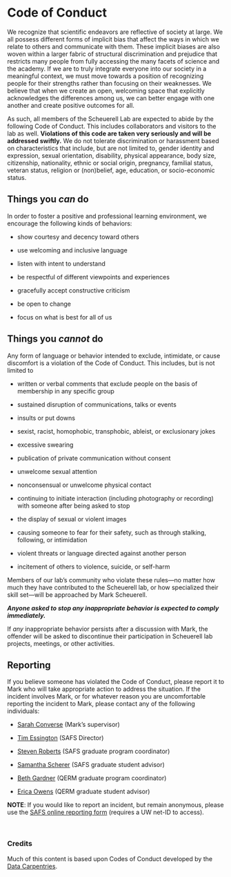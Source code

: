 # Code of Conduct

<p></p>

We recognize that scientific endeavors are reflective of society at large. We all possess different forms of implicit bias that affect the ways in which we relate to others and communicate with them. These implicit biases are also woven within a larger fabric of structural discrimination and prejudice that restricts many people from fully accessing the many facets of science and the academy. If we are to truly integrate everyone into our society in a meaningful context, we must move towards a position of recognizing people for their strengths rather than focusing on their weaknesses. We believe that when we create an open, welcoming space that explicitly acknowledges the differences among us, we can better engage with one another and create positive outcomes for all.

As such, all members of the Scheuerell Lab are expected to abide by the following Code of Conduct. This includes collaborators and visitors to the lab as well. **Violations of this code are taken very seriously and will be addressed swiftly.** We do not tolerate discrimination or harassment based on characteristics that include, but are not limited to, gender identity and expression, sexual orientation, disability, physical appearance, body size, citizenship, nationality, ethnic or social origin, pregnancy, familial status, veteran status, religion or (non)belief, age, education, or socio-economic status. 

## Things you _can_ do

In order to foster a positive and professional learning environment, we encourage the following kinds of behaviors:

* show courtesy and decency toward others

* use welcoming and inclusive language

* listen with intent to understand

* be respectful of different viewpoints and experiences

* gracefully accept constructive criticism

* be open to change

* focus on what is best for all of us

## Things you _cannot_ do

Any form of language or behavior intended to exclude, intimidate, or cause discomfort is a violation of the Code of Conduct. This includes, but is not limited to

* written or verbal comments that exclude people on the basis of membership in any specific group

* sustained disruption of communications, talks or events

* insults or put downs

* sexist, racist, homophobic, transphobic, ableist, or exclusionary jokes

* excessive swearing

* publication of private communication without consent

* unwelcome sexual attention

* nonconsensual or unwelcome physical contact

* continuing to initiate interaction (including photography or recording) with someone after being asked to stop

* the display of sexual or violent images

* causing someone to fear for their safety, such as through stalking, following, or intimidation

* violent threats or language directed against another person

* incitement of others to violence, suicide, or self-harm

Members of our lab's community who violate these rules—no matter how much they have contributed to the Scheuerell lab, or how specialized their skill set—will be approached by Mark Scheuerell.

**_Anyone asked to stop any inappropriate behavior is expected to comply immediately._**

If _any_ inappropriate behavior persists after a discussion with Mark, the offender will be asked to discontinue their participation in Scheuerell lab projects, meetings, or other activities.

## Reporting

If you believe someone has violated the Code of Conduct, please report it to Mark who will take appropriate action to address the situation. If the incident involves Mark, or for whatever reason you are uncomfortable reporting the incident to Mark, please contact any of the following individuals:

* [Sarah Converse](https://fish.uw.edu/faculty/sarah-converse/) (Mark's supervisor)

* [Tim Essington](https://fish.uw.edu/faculty/tim-essington/) (SAFS Director)

* [Steven Roberts](https://fish.uw.edu/faculty/steven-roberts/) (SAFS graduate program coordinator)

* [Samantha Scherer](mailto:safsadv@uw.edu) (SAFS graduate student advisor)

* [Beth Gardner](https://sefs.uw.edu/research/faculty-profile/beth-gardner/) (QERM graduate program coordinator)

* [Erica Owens](mailto:owense@uw.edu) (QERM graduate student advisor)

**NOTE**: If you would like to report an incident, but remain anonymous, please use the [SAFS online reporting form](https://forms.gle/mmRmT1GTkNwaoF198) (requires a UW net-ID to access).

<br>

### Credits {-}

Much of this content is based upon Codes of Conduct developed by the [Data Carpentries](https://docs.carpentries.org/topic_folders/policies/code-of-conduct.html#about-this-document).